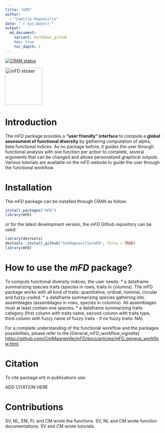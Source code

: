 ```yaml
---
title: "mFD"
author:
  - "Camille Magneville"
date: "`r Sys.Date()`"
output:
  md_document:
    variant: markdown_github
    toc: true
    toc_depth: 1
---
```



<!-- badges: start -->
[![CRAN status](https://www.r-pkg.org/badges/version/mFD)](https://CRAN.R-project.org/package=mFD)
<!-- badges: end -->

<img src = "man/figures/mFDsticker.png" width = 120 alt = "mFD sticker"/>


# Introduction

The *mFD* package provides a **"user friendly" interface** to compute a **global assessment of functional diversity** by gathering computation of alpha, beta functional indices. As no package before, it guides the user through functional analysis with one function per action to complete, several arguments that can be changed and allows personalized graphical outputs. Various tutorials are available on the mFD website to guide the user through the functional workflow.


# Installation

The *mFD* package can be installed through CRAN as follow:
```r
install.packages("mFD")
library(mFD)
```
or for the latest development version, the *mFD* Github repository can be used:
```r
library(devtools)
devtools::install_github("CmlMagneville/mFD", force = TRUE)
library(mFD)
```


# How to use the *mFD* package?

To compute functional diversity indices, the user needs:
    * a dataframe summarizing species traits (species in rows, traits in columns). The mFD package works with all kind of traits: quantitative, ordinal, nominal, circular and fuzzy-coded.
    * a dataframe summarizing species gathering into assemblages (assemblages in rows, species in columns). All assemblages must at least contain one species.
    * a dataframe summarizing traits category (first column with traits name, second column with traits type, third column with fuzzy name of fuzzy traits - if no fuzzy traits: NA).

For a complete understanding of the functional workflow and the packages possibilities, please refer to the [General_mFD_workflow_vignette] <https://github.com/CmlMagneville/mFD/docs/articles/mFD_general_workflow.html>.


# Citation

To cite package `mFD` in publications use:

 ADD CITATION HERE
 
 
# Contributions
SV, NL, EM, FL and CM wrote the functions. SV, NL and CM wrote function documentations. SV and CM wrote tutorials.
